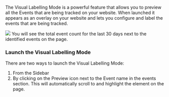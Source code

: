 The Visual Labelling Mode is a powerful feature that allows you to preview all the Events that are being tracked on your website.
When launched it appears as an overlay on your website and lets you configure and label the events that are being tracked.

<Frame>
  <img src="/images/refix-visual-labelling-mode.png" />
</Frame>

<Info>
  You will see the total event count for the last 30 days next to the identified events on the page.
</Info>

### Launch the Visual Labelling Mode 
There are two ways to launch the Visual Labelling Mode:
1. From the Sidebar 
2. By clicking on the Preview icon next to the Event name in the events section. 
This will automatically scroll to and highlight the element on the page.